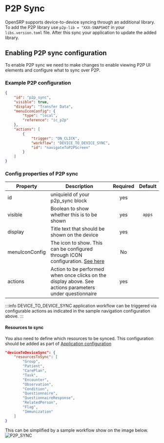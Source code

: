 # P2P Sync

OpenSRP supports device-to-device syncing through an additional library. To add the P2P library use ```p2p-lib = "XXX-SNAPSHOT``` in your `libs.version.toml` file. After this sync your application to update the added library.

## Enabling P2P sync configuration

To enable P2P sync we need to make changes to enable viewing P2P UI elements and configure what to sync over P2P.

### Example P2P configuration

```json
{
    "id": "p2p_sync",
    "visible": true,
    "display": "Transfer Data",
    "menuIconConfig": {
        "type": "local",
        "reference": "ic_p2p"
    },
    "actions": [
        {
            "trigger": "ON_CLICK",
            "workflow": "DEVICE_TO_DEVICE_SYNC",
            "id": "navigateToP2PScreen"
        }
    ]
}
```

### Config properties of P2P sync

|Property | Description | Required | Default |
|--|--|:--:|:--:|
id | uniquieId of your p2p_sync block | yes |  |
visible | Boolean to show whether this is to be shown | yes | `apps` |
display | Title text that should be shown on the device | yes | |
menuIconConfig | The icon to show. This can be configured through ICON configuration. [See here](https://docs.opensrp.io/engineering/android-app/configuring/config-types/widget#how-to-use-button-with-icon-and-copy-ability) | No  |  |
actions |  Action to be performed when once clicks on the display above. See actions parameters under questionnaire | yes | |

:::info
DEVICE_TO_DEVICE_SYNC application workflow can be triggered via configurable actions as indicated in the sample navigation configuration above.
:::

#### Resources to sync

You also need to define which resources to be synced. This configuration should be added as part of [Application configuration](https://docs.opensrp.io/engineering/android-app/configuring/config-types/application)

``` json
"deviceToDeviceSync": {
    "resourcesToSync": [
        "Group",
        "Patient",
        "CarePlan",
        "Task",
        "Encounter",
        "Observation",
        "Condition",
        "Questionnaire",
        "QuestionnaireResponse",
        "RelatedPerson",
        "Flag",
        "Immunization"
    ]
}
```
This can be simplified by a sample workflow show on the image below.
![P2P_SYNC](/img/p2p.png)

